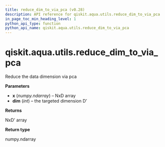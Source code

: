 ```yaml
---
title: reduce_dim_to_via_pca (v0.28)
description: API reference for qiskit.aqua.utils.reduce_dim_to_via_pca in qiskit v0.28
in_page_toc_min_heading_level: 1
python_api_type: function
python_api_name: qiskit.aqua.utils.reduce_dim_to_via_pca
---
```


<span id="qiskit-aqua-utils-reduce-dim-to-via-pca" />

# qiskit.aqua.utils.reduce\_dim\_to\_via\_pca

<Function id="qiskit.aqua.utils.reduce_dim_to_via_pca" isDedicatedPage={true} github="https://github.com/qiskit-community/qiskit-aqua/tree/stable/0.9/qiskit/aqua/utils/dataset_helper.py" signature="reduce_dim_to_via_pca(x, dim)">
  Reduce the data dimension via pca

  **Parameters**

  *   **x** (*numpy.ndarray*) – NxD array
  *   **dim** (*int*) – the targeted dimension D’

  **Returns**

  NxD’ array

  **Return type**

  numpy.ndarray
</Function>

